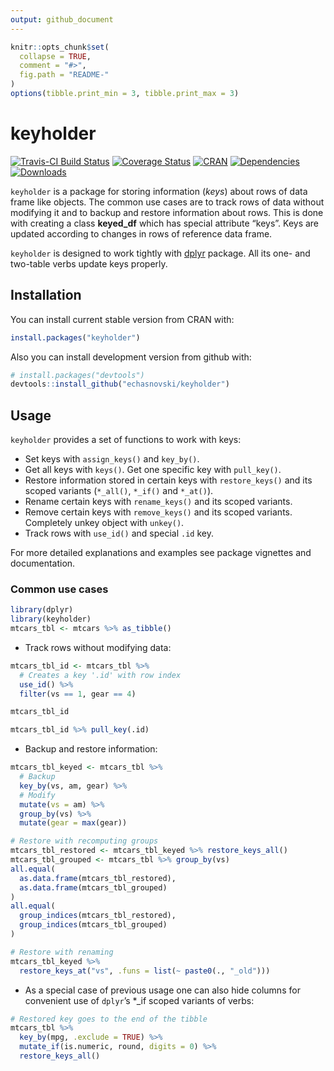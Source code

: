 ```yaml
---
output: github_document
---
```


```r
knitr::opts_chunk$set(
  collapse = TRUE,
  comment = "#>",
  fig.path = "README-"
)
options(tibble.print_min = 3, tibble.print_max = 3)
```

# keyholder

<!-- badges: start -->
[![Travis-CI Build Status](https://travis-ci.org/echasnovski/keyholder.svg?branch=master)](https://travis-ci.org/echasnovski/keyholder)
[![Coverage Status](https://codecov.io/gh/echasnovski/keyholder/graph/badge.svg)](https://codecov.io/github/echasnovski/keyholder?branch=master)
[![CRAN](https://www.r-pkg.org/badges/version/keyholder?color=blue)](https://cran.r-project.org/package=keyholder)
[![Dependencies](https://tinyverse.netlify.com/badge/keyholder)](https://CRAN.R-project.org/package=keyholder)
[![Downloads](http://cranlogs.r-pkg.org/badges/keyholder)](https://cran.r-project.org/package=keyholder)
<!-- badges: end -->

`keyholder` is a package for storing information (*keys*) about rows of data
frame like objects. The common use cases are to track rows of data without
modifying it and to backup and restore information about rows. This is done with
creating a class __keyed_df__ which has special attribute "keys". Keys are
updated according to changes in rows of reference data frame.

`keyholder` is designed to work tightly with [dplyr](http://dplyr.tidyverse.org/) package. All its one- and two-table verbs update keys properly.

## Installation

You can install current stable version from CRAN with:

```r
install.packages("keyholder")
```

Also you can install development version from github with:

```r
# install.packages("devtools")
devtools::install_github("echasnovski/keyholder")
```

## Usage

`keyholder` provides a set of functions to work with keys:

- Set keys with `assign_keys()` and `key_by()`.
- Get all keys with `keys()`. Get one specific key with `pull_key()`.
- Restore information stored in certain keys with `restore_keys()` and its
scoped variants (`*_all()`, `*_if()` and `*_at()`).
- Rename certain keys with `rename_keys()` and its scoped variants.
- Remove certain keys with `remove_keys()` and its scoped variants. Completely
unkey object with `unkey()`.
- Track rows with `use_id()` and special `.id` key.

For more detailed explanations and examples see package vignettes and
documentation.

### Common use cases

```r
library(dplyr)
library(keyholder)
mtcars_tbl <- mtcars %>% as_tibble()
```

- Track rows without modifying data:

```r
mtcars_tbl_id <- mtcars_tbl %>%
  # Creates a key '.id' with row index
  use_id() %>%
  filter(vs == 1, gear == 4)

mtcars_tbl_id

mtcars_tbl_id %>% pull_key(.id)
```

- Backup and restore information:

```r
mtcars_tbl_keyed <- mtcars_tbl %>%
  # Backup
  key_by(vs, am, gear) %>%
  # Modify
  mutate(vs = am) %>%
  group_by(vs) %>%
  mutate(gear = max(gear))

# Restore with recomputing groups
mtcars_tbl_restored <- mtcars_tbl_keyed %>% restore_keys_all()
mtcars_tbl_grouped <- mtcars_tbl %>% group_by(vs)
all.equal(
  as.data.frame(mtcars_tbl_restored),
  as.data.frame(mtcars_tbl_grouped)
)
all.equal(
  group_indices(mtcars_tbl_restored),
  group_indices(mtcars_tbl_grouped)
)

# Restore with renaming
mtcars_tbl_keyed %>%
  restore_keys_at("vs", .funs = list(~ paste0(., "_old")))
```

- As a special case of previous usage one can also hide columns for convenient
use of `dplyr`'s *_if scoped variants of verbs:

```r
# Restored key goes to the end of the tibble
mtcars_tbl %>%
  key_by(mpg, .exclude = TRUE) %>%
  mutate_if(is.numeric, round, digits = 0) %>%
  restore_keys_all()
```
